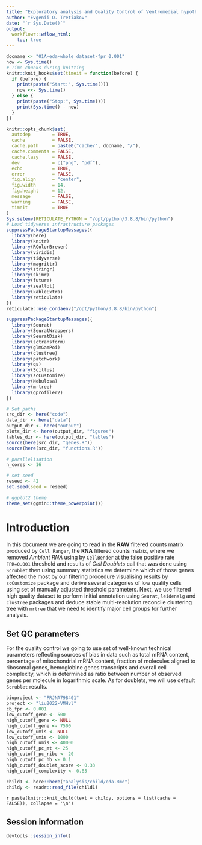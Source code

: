 ```yaml
---
title: "Exploratory analysis and Quality Control of Ventromedial hypothalamus dataset from Liu M et al 2022"
author: "Evgenii O. Tretiakov"
date: "`r Sys.Date()`"
output:
  workflowr::wflow_html:
    toc: true
---
```


```r
docname <- "01A-eda-whole_dataset-fpr_0.001"
now <- Sys.time()
# Time chunks during knitting
knitr::knit_hooks$set(timeit = function(before) {
  if (before) {
    print(paste("Start:", Sys.time()))
    now <<- Sys.time()
  } else {
    print(paste("Stop:", Sys.time()))
    print(Sys.time() - now)
  }
})

knitr::opts_chunk$set(
  autodep        = TRUE,
  cache          = FALSE,
  cache.path     = paste0("cache/", docname, "/"),
  cache.comments = FALSE,
  cache.lazy     = FALSE,
  dev            = c("png", "pdf"),
  echo           = TRUE,
  error          = FALSE,
  fig.align      = "center",
  fig.width      = 14,
  fig.height     = 12,
  message        = FALSE,
  warning        = FALSE,
  timeit         = TRUE
)
Sys.setenv(RETICULATE_PYTHON = "/opt/python/3.8.8/bin/python")
# Load tidyverse infrastructure packages
suppressPackageStartupMessages({
  library(here)
  library(knitr)
  library(RColorBrewer)
  library(viridis)
  library(tidyverse)
  library(magrittr)
  library(stringr)
  library(skimr)
  library(future)
  library(zeallot)
  library(kableExtra)
  library(reticulate)
})
reticulate::use_condaenv("/opt/python/3.8.8/bin/python")

suppressPackageStartupMessages({
  library(Seurat)
  library(SeuratWrappers)
  library(SeuratDisk)
  library(sctransform)
  library(glmGamPoi)
  library(clustree)
  library(patchwork)
  library(qs)
  library(Scillus)
  library(scCustomize)
  library(Nebulosa)
  library(mrtree)
  library(gprofiler2)
})

# Set paths
src_dir <- here("code")
data_dir <- here("data")
output_dir <- here("output")
plots_dir <- here(output_dir, "figures")
tables_dir <- here(output_dir, "tables")
source(here(src_dir, "genes.R"))
source(here(src_dir, "functions.R"))

# parallelisation
n_cores <- 16

# set seed
reseed <- 42
set.seed(seed = reseed)

# ggplot2 theme
theme_set(ggmin::theme_powerpoint())
```

# Introduction

In this document we are going to read in the **RAW** filtered counts matrix produced by `Cell Ranger`, the **RNA** filtered counts matrix, where we removed *Ambient RNA* using by `CellBender` at the false positive rate `FPR=0.001` threshold and results of *Cell Doublets* call that was done using `Scrublet` then using summary statistics we determine which of those genes affected the most by our filtering procedure visualising results by `scCustomize` package and derive several categories of low quality cells using set of manually adjusted threshold parameters. Next, we use filtered high quality dataset to perform initial annotation using `Seurat`, `leidenalg` and `clustree` packages and deduce stable multi-resolution reconcile clustering tree with `mrtree` that we need to identify major cell groups for further analysis.

## Set QC parameters

For the quality control we going to use set of well-known technical parameters reflecting sources of bias in data such as total mRNA content, percentage of mitochondrial mRNA content, fraction of molecules aligned to ribosomal genes, hemoglobine genes transcripts and overall cell complexity, which is determined as ratio between number of observed genes per molecule in logarithmic scale. As for doublets, we will use default `Scrublet` results.

```r
bioproject <- "PRJNA798401"
project <- "liu2022-VMHvl"
cb_fpr <- 0.001
low_cutoff_gene <- 500
high_cutoff_gene <- NULL
high_cutoff_gene <- 7500
low_cutoff_umis <- NULL
low_cutoff_umis <- 1000
high_cutoff_umis <- 40000
high_cutoff_pc_mt <- 25
high_cutoff_pc_ribo <- 20
high_cutoff_pc_hb <- 0.1
high_cutoff_doublet_score <- 0.33
high_cutoff_complexity <- 0.85
```

```r
child1 <- here::here("analysis/child/eda.Rmd")
childy <- readr::read_file(child1)
```

`r paste(knitr::knit_child(text = childy, options = list(cache = FALSE)), collapse = '\n')`

## Session information

```r
devtools::session_info()
```

